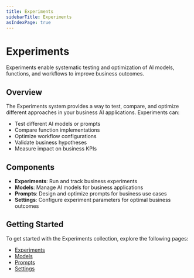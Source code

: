 ```yaml
---
title: Experiments
sidebarTitle: Experiments
asIndexPage: true
---
```


# Experiments

Experiments enable systematic testing and optimization of AI models, functions, and workflows to improve business outcomes.

## Overview

The Experiments system provides a way to test, compare, and optimize different approaches in your business AI applications. Experiments can:

- Test different AI models or prompts
- Compare function implementations
- Optimize workflow configurations
- Validate business hypotheses
- Measure impact on business KPIs

## Components

- **Experiments**: Run and track business experiments
- **Models**: Manage AI models for business applications
- **Prompts**: Design and optimize prompts for business use cases
- **Settings**: Configure experiment parameters for optimal business outcomes

## Getting Started

To get started with the Experiments collection, explore the following pages:

- [Experiments](/experiments/experiments)
- [Models](/experiments/models)
- [Prompts](/experiments/prompts)
- [Settings](/experiments/settings)
